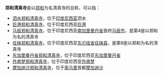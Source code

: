 '''郑和清真寺'''是以[[郑和|郑和]]为名清真寺的总称，可以指：

* [[泗水郑和清真寺|泗水郑和清真寺]]，位于[[印度尼西亚|印度尼西亚]]泗水
* [[巨港郑和清真寺|巨港郑和清真寺]]，位于印度尼西亚[[巨港|巨港]]
* [[马辰郑和清真寺|马辰郑和清真寺]]，位于印度尼西亚[[南加里曼丹省|南加里曼丹省]]首府[[马辰市|马辰市]]，是第4座以郑和为名的清真寺
* [[任抹郑和清真寺|任抹郑和清真寺]]，位于印度尼西亚[[东爪哇省|东爪哇省]][[任抹县|任抹县]]，是第8座以郑和为名的清真寺
* [[东加里曼丹省郑和清真寺|东加里曼丹省郑和清真寺]]，位于印度尼西亚[[东加里曼丹省|东加里曼丹省]]
* [[外南梦郑和清真寺|外南梦郑和清真寺]]，位于印度尼西亚[[外南梦|外南梦]]
* [[摩加迪沙郑和清真寺|摩加迪沙郑和清真寺]]，位于[[索马里|索马里]]首都[[摩加迪沙|摩加迪沙]]


{{Disambig|cat=五字建築物消歧義}}